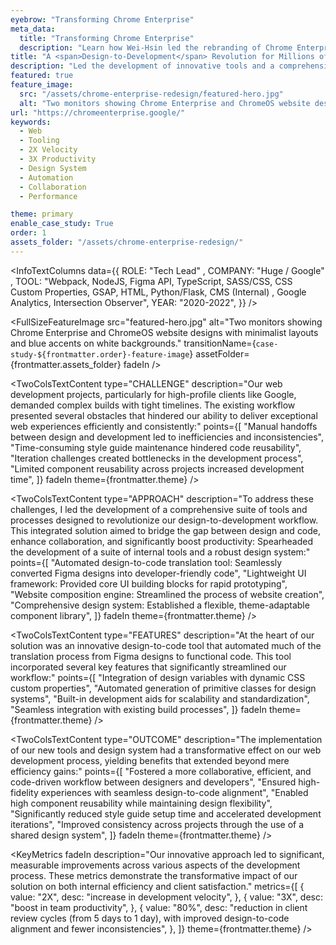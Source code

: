 ```yaml
---
eyebrow: "Transforming Chrome Enterprise"
meta_data:
  title: "Transforming Chrome Enterprise"
  description: "Learn how Wei-Hsin led the rebranding of Chrome Enterprise, boosting team productivity by 30% through innovative design-to-development workflow solutions."
title: "A <span>Design-to-Development</span> Revolution for Millions of Users"
description: "Led the development of innovative tools and a comprehensive design system, transforming web development workflows for projects like Chrome Enterprise and Chrome OS. This initiative significantly improved efficiency, consistency, and collaboration between designers and developers."
featured: true
feature_image: 
  src: "/assets/chrome-enterprise-redesign/featured-hero.jpg"
  alt: "Two monitors showing Chrome Enterprise and ChromeOS website designs with minimalist layouts and blue accents on white backgrounds."
url: "https://chromeenterprise.google/"
keywords:
  - Web
  - Tooling
  - 2X Velocity
  - 3X Productivity
  - Design System
  - Automation
  - Collaboration
  - Performance

theme: primary
enable_case_study: True
order: 1
assets_folder: "/assets/chrome-enterprise-redesign/"
---
```


<InfoTextColumns data={{
    ROLE: "Tech Lead" ,
    COMPANY: "Huge / Google" ,
    TOOL: "Webpack, NodeJS, Figma API, TypeScript, SASS/CSS, CSS Custom Properties, GSAP, HTML, Python/Flask, CMS (Internal) , Google Analytics, Intersection Observer",
    YEAR: "2020-2022",
  }}
/>

<FullSizeFeatureImage
  src="featured-hero.jpg"
  alt="Two monitors showing Chrome Enterprise and ChromeOS website designs with minimalist layouts and blue accents on white backgrounds."
  transitionName={`case-study-${frontmatter.order}-feature-image`}
  assetFolder={frontmatter.assets_folder}
  fadeIn
/>

<TwoColsTextContent
  type="CHALLENGE"
  description="Our web development projects, particularly for high-profile clients like Google, demanded complex builds with tight timelines. The existing workflow presented several obstacles that hindered our ability to deliver exceptional web experiences efficiently and consistently:"
  points={[
    "Manual handoffs between design and development led to inefficiencies and inconsistencies",
    "Time-consuming style guide maintenance hindered code reusability",
    "Iteration challenges created bottlenecks in the development process",
    "Limited component reusability across projects increased development time",
  ]}
  fadeIn
  theme={frontmatter.theme}
/>

<TwoColsTextContent
  type="APPROACH"
  description="To address these challenges, I led the development of a comprehensive suite of tools and processes designed to revolutionize our design-to-development workflow. This integrated solution aimed to bridge the gap between design and code, enhance collaboration, and significantly boost productivity: Spearheaded the development of a suite of internal tools and a robust design system:"
  points={[
    "Automated design-to-code translation tool: Seamlessly converted Figma designs into developer-friendly code",
    "Lightweight UI framework: Provided core UI building blocks for rapid prototyping",
    "Website composition engine: Streamlined the process of website creation",
    "Comprehensive design system: Established a flexible, theme-adaptable component library",
  ]}
  fadeIn
  theme={frontmatter.theme}
/>


<InlineDemoVideo 
  src="ce-chrome-demo.mp4"
  poster="ce-chrome-demo.jpg"
  alt="Chrome Enterprise Hero Animation Prototype"
  fadeIn
  assetFolder={frontmatter.assets_folder}
/>


<TwoColsTextContent
  type="FEATURES"
  description="At the heart of our solution was an innovative design-to-code tool that automated much of the translation process from Figma designs to functional code. This tool incorporated several key features that significantly streamlined our workflow:"
  points={[
    "Integration of design variables with dynamic CSS custom properties",
    "Automated generation of primitive classes for design systems",
    "Built-in development aids for scalability and standardization",
    "Seamless integration with existing build processes",
    ]}
  fadeIn
  theme={frontmatter.theme}
/>

<TwoColsTextContent
  type="OUTCOME"
  description="The implementation of our new tools and design system had a transformative effect on our web development process, yielding benefits that extended beyond mere efficiency gains:"
  points={[
    "Fostered a more collaborative, efficient, and code-driven workflow between designers and developers",
    "Ensured high-fidelity experiences with seamless design-to-code alignment",
    "Enabled high component reusability while maintaining design flexibility",
    "Significantly reduced style guide setup time and accelerated development iterations",
    "Improved consistency across projects through the use of a shared design system",
  ]}
  fadeIn
  theme={frontmatter.theme}
/>

<DualFeatureImages
  leftSrc="ce-design-systems-desktop.jpg"
  leftAlt="Multiple Chrome Enterprise and ChromeOS website screenshots arranged around a laptop on a purple background."
  rightSrc="ce-design-systems-mobile.jpg"
  rightAlt="Mobile screens features Chrome Enterprise and ChromeOS website on a purple background"
  fadeIn
  type="left"
  assetFolder={frontmatter.assets_folder}
/>

<KeyMetrics
  fadeIn
  description="Our innovative approach led to significant, measurable improvements across various aspects of the development process. These metrics demonstrate the transformative impact of our solution on both internal efficiency and client satisfaction."
  metrics={[
    {
      value: "2X",
      desc: "increase in development velocity",
    },
    {
      value: "3X",
      desc: "boost in team productivity",
    },
    {
      value: "80%",
      desc: "reduction in client review cycles (from 5 days to 1 day), with improved design-to-code alignment and fewer inconsistencies",
    },
  ]}
  theme={frontmatter.theme}
/>

<TwoColsTextContent
  type="REFLECTION"
  description="This project demonstrates proactive problem-solving and technical expertise in identifying and addressing process bottlenecks. It showcases the ability to drive significant improvements in efficiency, consistency, and client satisfaction through innovative solutions and effective collaboration between design and development teams."
  fadeIn
  theme={frontmatter.theme}
/>

<TwoColsTextContent
  type="RECOGNITION"
  description="Our work on the Chrome Enterprise project received Bronze in the <a href='https://creativepool.com/huge/projects/chrome-enterprise-for-google' target='_blank' rel='noopener noreferrer'>Digital: Web category at Creativepool</a>, a prestigious industry award that recognizes excellence in creative work. This accolade celebrates our team's innovation in creating a human-centric site backed by revolutionary technology. The award underscores the project's impact and the value of our collaborative efforts in delivering outstanding digital experiences."
  fadeIn
  theme={frontmatter.theme}
/>